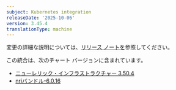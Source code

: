 ```yaml
---
subject: Kubernetes integration
releaseDate: '2025-10-06'
version: 3.45.4
translationType: machine
---
```


変更の詳細な説明については、[リリース ノートを](https://github.com/newrelic/nri-kubernetes/releases/tag/v3.45.4)参照してください。

この統合は、次のチャート バージョンに含まれています。

* [ニューレリック・インフラストラクチャー 3.50.4](https://github.com/newrelic/nri-kubernetes/releases/tag/newrelic-infrastructure-3.50.4)
* [nriバンドル-6.0.16](https://github.com/newrelic/helm-charts/releases/tag/nri-bundle-6.0.16)